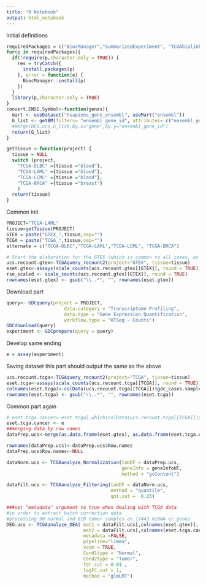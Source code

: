 ```yaml
---
title: "R Notebook"
output: html_notebook
---
```

Initial definitions
```r
requiredPackages = c("BiocManager","SummarizedExperiment", "TCGAbiolinks", "org.Hs.eg.db", "recount", "TCGAutils", "limma", "biomaRt")
for(p in requiredPackages){
  if(!require(p,character.only = TRUE)) {
    res = tryCatch({
      install.packages(p)  
    }, error = function(e) {
      BiocManager::install(p) 
    })
  }
  library(p,character.only = TRUE)
}
convert.ENSG.Symbol<-function(genes){
  mart <- useDataset("hsapiens_gene_ensembl", useMart("ensembl"))
  G_list <- getBM(filters= "ensembl_gene_id", attributes= c("ensembl_gene_id","hgnc_symbol"),values=genes,mart= mart)
  #merge(DEG.ucs,G_list,by.x="gene",by.y="ensembl_gene_id")
  return(G_list)
}

getTissue <-function(project) {
  tissue = NULL
  switch (project,
    "TCGA-DLBC" ={tissue ="blood"},
    "TCGA-LAML" ={tissue ="blood"},
    "TCGA-LCML" ={tissue ="blood"},
    "TCGA-BRCA" ={tissue ="breast"}
    )
  return(tissue)
}
```


Common init
```r
PROJECT="TCGA-LAML"
tissue=getTissue(PROJECT)
GTEX = paste("GTEX_",tissue,sep="")
TCGA = paste("TCGA_",tissue,sep="")
alternate = c("TCGA-DLBC","TCGA-LAML","TCGA-LCML", "TCGA-BRCA")

# Start the elaboration for the GTEX (which is common to all cases, as it contains normal cells)
ucs.recount.gtex<-TCGAquery_recount2(project="GTEX", tissue=tissue)
eset.gtex<-assays(scale_counts(ucs.recount.gtex[[GTEX]], round = TRUE))$counts
rse_scaled <- scale_counts(ucs.recount.gtex[[GTEX]], round = TRUE)
rownames(eset.gtex) <- gsub("\\..*", "", rownames(eset.gtex))
```

Download part
```r
query<- GDCquery(project = PROJECT,
                     data.category = "Transcriptome Profiling",
                     data.type = "Gene Expression Quantification",
                     workflow.type = "HTSeq - Counts")
GDCdownload(query)
experiment <- GDCprepare(query = query)
```

Develop same ending
```r
e = assay(experiment)

```

Saving dataset this part should output the same as the above
```r
ucs.recount.tcga<-TCGAquery_recount2(project="TCGA", tissue=tissue)  
eset.tcga<-assays(scale_counts(ucs.recount.tcga[[TCGA]], round = TRUE))$counts
colnames(eset.tcga)<-colData(ucs.recount.tcga[[TCGA]])$gdc_cases.samples.portions.analytes.aliquots.submitter_id
rownames(eset.tcga) <- gsub("\\..*", "", rownames(eset.tcga))
```

Common part again
```r
# eset.tcga.cancer<-eset.tcga[,which(colData(ucs.recount.tcga[[TCGA]])$gdc_cases.samples.sample_type=="Primary Tumor")]
eset.tcga.cancer <- e
##merging data by row names
dataPrep.ucs<-merge(as.data.frame(eset.gtex), as.data.frame(eset.tcga.cancer), by=0)

rownames(dataPrep.ucs)<-dataPrep.ucs$Row.names
dataPrep.ucs$Row.names<-NULL

dataNorm.ucs <- TCGAanalyze_Normalization(tabDF = dataPrep.ucs,
                                          geneInfo = geneInfoHT,
                                          method = "gcContent")

dataFilt.ucs <- TCGAanalyze_Filtering(tabDF = dataNorm.ucs,
                                      method = "quantile", 
                                      qnt.cut =  0.25)

###set "metadata" argument to true when dealing with TCGA data
#in order to extract batch correction data
#processing 90 normal and 610 tumor samples on 17443 miRNA or genes
DEG.ucs <- TCGAanalyze_DEA( mat1 = dataFilt.ucs[,colnames(eset.gtex)],
                            mat2 = dataFilt.ucs[,colnames(eset.tcga.cancer)],
                            metadata =FALSE,
                            pipeline="limma",
                            voom = TRUE,
                            Cond1type = "Normal",
                            Cond2type = "Tumor",
                            fdr.cut = 0.01 ,
                            logFC.cut = 1,
                            method = "glmLRT")
```

